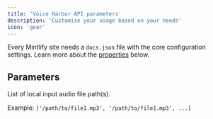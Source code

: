 ```yaml
---
title: 'Voice Harbor API parameters'
description: 'Customise your usage based on your needs'
icon: 'gear'
---
```


Every Mintlify site needs a `docs.json` file with the core configuration settings. Learn more about the [properties](#properties) below.

## Parameters

<ResponseField name="Files" type="list" required>
List of local input audio file path(s).  

Example: `['/path/to/file1.mp3', '/path/to/file1.mp3', ...]`
